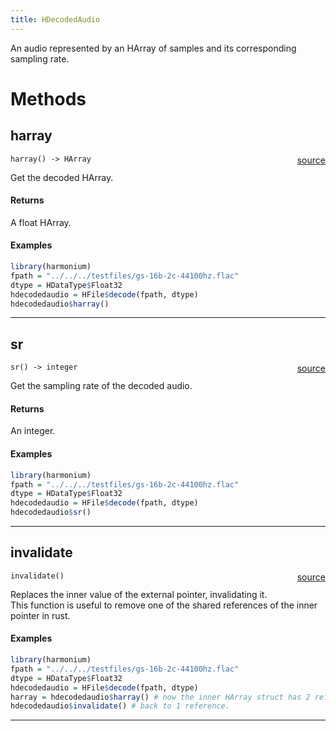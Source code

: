 ```yaml
---
title: HDecodedAudio
---
```


An audio represented by an HArray of samples and its corresponding sampling rate.

# Methods

## harray

`harray() -> HArray` <span style="float: right;"> [source](https://github.com/daniellga/harmonium/tree/master/r-harmonium/src/rust/src/hfile.rs#L63) </span> \

Get the decoded HArray.

#### Returns

A float HArray. \

#### Examples

```r
library(harmonium)
fpath = "../../../testfiles/gs-16b-2c-44100hz.flac"
dtype = HDataType$Float32
hdecodedaudio = HFile$decode(fpath, dtype)
hdecodedaudio$harray()

```

_________

## sr

`sr() -> integer` <span style="float: right;"> [source](https://github.com/daniellga/harmonium/tree/master/r-harmonium/src/rust/src/hfile.rs#L91) </span> \

Get the sampling rate of the decoded audio.


#### Returns

An integer. \

#### Examples

```r
library(harmonium)
fpath = "../../../testfiles/gs-16b-2c-44100hz.flac"
dtype = HDataType$Float32
hdecodedaudio = HFile$decode(fpath, dtype)
hdecodedaudio$sr()

```

_________

## invalidate

`invalidate()` <span style="float: right;"> [source](https://github.com/daniellga/harmonium/tree/master/r-harmonium/src/rust/src/hfile.rs#L121) </span> \

Replaces the inner value of the external pointer, invalidating it. \
This function is useful to remove one of the shared references of the inner pointer in rust. \

#### Examples

```r
library(harmonium)
fpath = "../../../testfiles/gs-16b-2c-44100hz.flac"
dtype = HDataType$Float32
hdecodedaudio = HFile$decode(fpath, dtype)
harray = hdecodedaudio$harray() # now the inner HArray struct has 2 references.
hdecodedaudio$invalidate() # back to 1 reference.
```

_________
